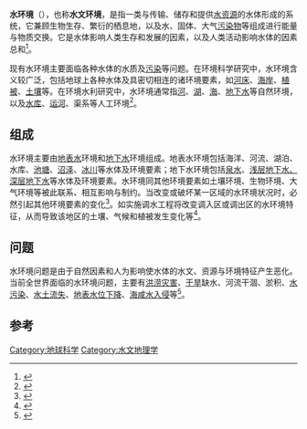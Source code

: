 '''水环境'''（{{lang|en|Water Environment}}），也称'''水文环境'''，是指一类与传输、储存和提供[[水资源|水资源]]的水体形成的系统，它兼顾生物生存、繁衍的栖息地，以及水、固体、大气[[污染物|污染物]]等组成进行能量与物质交换。它是水体影响人类生存和发展的因素，以及人类活动影响水体的因素总和<ref>{{cite journal|author1=李昌峰  张鸿辉|title=建国以来人类活动对湖北省四湖地区水环境的影响研究|journal=《国土与自然资源研究》|date=2003年|issue=04期|url=http://www.cnki.com.cn/Article/CJFDTotal-GTZY200304031.htm|accessdate=2015-06-09|archive-date=2015-06-17|archive-url=https://web.archive.org/web/20150617102432/http://www.cnki.com.cn/Article/CJFDTotal-GTZY200304031.htm|dead-url=no}}</ref>。

现有水环境主要面临各种水体的水质及[[污染|污染]]等问题。在环境科学研究中，水环境含义较广泛，包括地球上各种水体及具密切相连的诸环境要素，如[[河床|河床]]、[[岸|海岸]]、[[植被|植被]]、[[土壤|土壤]]等。在环境水利研究中，水环境通常指[[河流|河]]、[[湖泊|湖]]、[[海|海]]、[[地下水|地下水]]等自然环境，以及[[水库|水库]]、[[运河|运河]]、渠系等人工环境<ref>{{cite journal|author1=孙金华  倪深海  颜志俊|title=人类活动对太湖地区水环境演变的影响研究|journal=《水资源与水工程学报》|date=2006年|issue=01期|url=http://www.cnki.com.cn/Article/CJFDTotal-XBSZ200601001.htm|accessdate=2015-06-09|archive-date=2016-03-04|archive-url=https://web.archive.org/web/20160304112743/http://www.cnki.com.cn/Article/CJFDTotal-XBSZ200601001.htm|dead-url=no}}</ref>。

==组成 ==
水环境主要由[[地表水|地表水]]环境和[[地下水|地下水]]环境组成。地表水环境包括海洋、河流、湖泊、水库、[[池塘|池塘]]、[[沼泽|沼泽]]、[[冰川|冰川]]等水体及环境要素；地下水环境包括[[泉|泉水]]、[[地下水|浅层地下水、深层地下水]]等水体及环境要素。水环境同其他环境要素如土壤环境、生物环境、大气环境等被此联系、相互影响与制约。当改变或破坏某一区域的水环境状况时，必然引起其他环境要素的变化<ref>{{cite journal|author1=冯焱   水利部海河水利委员会|title=水环境和人类活动的影响|journal=《海河水利》|date=1996年|issue=第6期|url=http://www.cqvip.com/qk/96399X/199606/2390534.html|accessdate=2015-06-09|archive-date=2018-07-09|archive-url=https://web.archive.org/web/20180709185221/http://www.cqvip.com/qk/96399X/199606/2390534.html|dead-url=no}}</ref>。如实施调水工程将改变调入区或调出区的水环境特征，从而导致该地区的土壤、气候和植被发生变化等<ref>{{cite journal|author1=秦伯强  吴庆农  高俊峰  范成新  许刚  陈伟民  毛锐  陈宇炜|title=太湖地区的水资源与水环境——问题、原因与管理|journal=《自然资源学报》|date=2002年|issue=02期|url=http://www.cnki.com.cn/Article/CJFDTotal-ZRZX200202014.htm|accessdate=2015-06-09|archive-date=2016-03-04|archive-url=https://web.archive.org/web/20160304063147/http://www.cnki.com.cn/Article/CJFDTotal-ZRZX200202014.htm|dead-url=no}}</ref>。

== 问题 ==
水环境问题是由于自然因素和人为影响使水体的水文、资源与环境特征产生恶化。当前全世界面临的水环境问题，主要有[[洪水|洪涝灾害]]、[[干旱|干旱]]缺水、河流干涸、淤积、[[水污染|水污染]]、[[水土流失|水土流失]]、[[地表水位下降|地表水位下降]]、[[海水倒灌|海咸水入侵]]等<ref>{{cite journal|author1=李本纲  陶澍  曹军|title=水环境模型与水环境模型库管理|journal=《水科学进展》|date=2002年|issue=01期|url=http://www.cnki.com.cn/Article/CJFDTotal-SKXJ200201002.htm|accessdate=2015-06-09|archive-date=2016-03-04|archive-url=https://web.archive.org/web/20160304082019/http://www.cnki.com.cn/Article/CJFDTotal-SKXJ200201002.htm|dead-url=no}}</ref>。

== 参考==
{{reflist}}

[[Category:地球科学|Category:地球科学]]
[[Category:水文地理学|Category:水文地理学]]